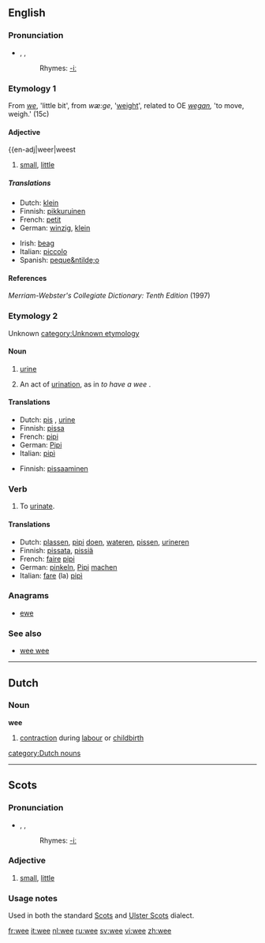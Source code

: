 ==English==

===Pronunciation===
*{{AHD|wē}}, {{IPA|/wiː/}}, {{SAMPA|/wi:/}}
*:Rhymes: [[Rhymes:English:-iː|-iː]]

===Etymology 1===
From {{ME.}} ''[[we]]'', 'little bit', from {{OE.}}  ''wæ:ge'', '[[weight]]', related to OE ''[[wegan]],'' 'to move, weigh.' (15c)

====Adjective====
{{en-adj|weer|weest

# {{Scottish}} [[small]], [[little]]

=====Translations=====
{{trans-top|small, little}}
*Dutch: [[klein]]
*Finnish: [[pikkuruinen]]
*French: [[petit]]
*German: [[winzig]], [[klein]]
{{trans-mid}}
*Irish: [[beag]]
*Italian: [[piccolo]]
*Spanish: [[peque&ntilde;o]]
{{trans-bottom}}

====References====
''Merriam-Webster's Collegiate Dictionary: Tenth Edition'' (1997)

===Etymology 2===
Unknown [[category:Unknown etymology]]

====Noun====
{{en-noun|-}}

# {{context|colloquial|uncountable}} [[urine]]
# {{context|colloquial}} An act of [[urination]], as in ''to have a wee'' .

====Translations====
{{trans-top|urine}}
*Dutch: [[pis]] {{m}}, [[urine]] {{f}}
*Finnish: [[pissa]]
*French: [[pipi]] {{m}}
*German: [[Pipi]] {{n}}
*Italian: [[pipì]] {{f}}
{{trans-mid}}
{{trans-bottom}}

{{trans-top|act of urination}}
*Finnish: [[pissaaminen]]
{{trans-mid}}
{{trans-bottom}}

===Verb===
{{en-verb|wees|weeing|weed|weed}}

# {{colloquial}} To [[urinate]].

====Translations====
{{trans-top|to urinate}}
*Dutch: [[plassen]], [[pipi]] [[doen]], [[wateren]], [[pissen]], [[urineren]]
*Finnish: [[pissata]], [[pissiä]]
*French: [[faire]] [[pipi]]
*German: [[pinkeln]], [[Pipi]] [[machen]]
*Italian: [[fare]] (la) [[pipì]]
{{trans-mid}}
{{trans-bottom}}

===Anagrams===
*[[ewe]]

===See also===
*[[wee wee]]

----

==Dutch==

===Noun===
'''wee''' {{f}}

# [[contraction]] during [[labour]] or [[childbirth]]

[[category:Dutch nouns]]

----

==Scots==

===Pronunciation===
*{{AHD|wē}}, {{IPA|/wiː/}}, {{SAMPA|/wi:/}}
*:Rhymes: [[Rhymes:English:-iː|-iː]]

===Adjective===
{{sco-adj}}

# [[small]], [[little]]

===Usage notes===
Used in both the standard [[Scots]] and [[Ulster Scots]] dialect.

[[fr:wee]]
[[it:wee]]
[[nl:wee]]
[[ru:wee]]
[[sv:wee]]
[[vi:wee]]
[[zh:wee]]